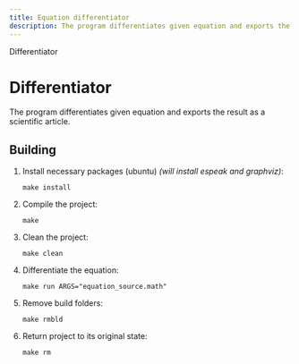 ```yaml
---
title: Equation differentiator
description: The program differentiates given equation and exports the result as a scientific article.
---
```



<GroupName>Differentiator</GroupName>
# Differentiator

The program differentiates given equation and exports the result as a scientific article.


## Building


<Steps>

1. Install necessary packages (ubuntu) *(will install espeak and graphviz)*:
    ```
    make install
    ```
    
2. Compile the project:

    ```
    make
    ```

3. Clean the project:

    ```
    make clean
    ```

4. Differentiate the equation:

    ```
    make run ARGS="equation_source.math"
    ```

5. Remove build folders:

    ```
    make rmbld
    ```

6. Return project to its original state:

    ```
    make rm
    ``` 
</Steps>